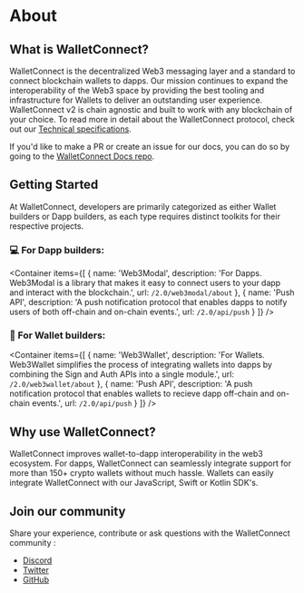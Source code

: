 
# About

## What is WalletConnect?

WalletConnect is the decentralized Web3 messaging layer and a standard to connect blockchain wallets to dapps. Our mission continues to expand the interoperability of the Web3 space by providing the best tooling and infrastructure for Wallets to deliver an outstanding user experience. WalletConnect v2 is chain agnostic and built to work with any blockchain of your choice. To read more in detail about the WalletConnect protocol, check out our [Technical specifications](./specs/readme.md).

If you'd like to make a PR or create an issue for our docs, you can do so by going to the [WalletConnect Docs repo](https://github.com/WalletConnect/walletconnect-docs).

## Getting Started

At WalletConnect, developers are primarily categorized as either Wallet builders or Dapp builders, as each type requires distinct toolkits for their respective projects.

### 💻 For Dapp builders:

<Container
  items={[
    {
      name: 'Web3Modal',
      description:
        'For Dapps. Web3Modal is a library that makes it easy to connect users to your dapp and interact with the blockchain.',
      url: `/2.0/web3modal/about`
    },
    {
      name: 'Push API',
      description:
        'A push notification protocol that enables dapps to notify users of both off-chain and on-chain events.',
      url: `/2.0/api/push`
    }
  ]}
/>

### 🔐 For Wallet builders:

<Container
  items={[
    {
      name: 'Web3Wallet',
      description:
        'For Wallets. Web3Wallet simplifies the process of integrating wallets into dapps by combining the Sign and Auth APIs into a single module.',
      url: `/2.0/web3wallet/about`
    },
    {
      name: 'Push API',
      description:
        'A push notification protocol that enables wallets to recieve dapp off-chain and on-chain events.',
      url: `/2.0/api/push`
    }
  ]}
/>

## Why use WalletConnect?

WalletConnect improves wallet-to-dapp interoperability in the web3 ecosystem. For dapps, WalletConnect can seamlessly integrate support for more than 150+ crypto wallets without much hassle. Wallets can easily integrate WalletConnect with our JavaScript, Swift or Kotlin SDK's.

## Join our community

Share your experience, contribute or ask questions with the WalletConnect community :

- [Discord](https://discord.walletconnect.org)
- [Twitter](https://twitter.com/walletconnect)
- [GitHub](https://github.com/walletconnect)
